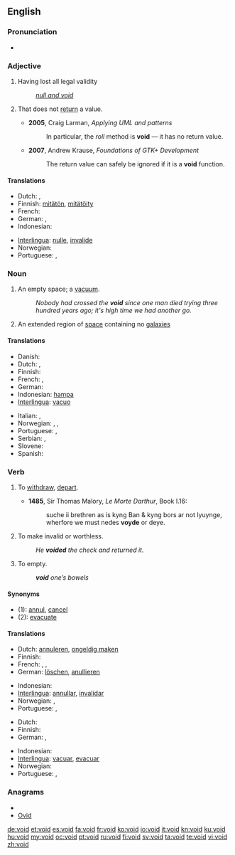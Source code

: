 ==English==
{{wikipedia}}

===Pronunciation===
* {{audio|en-us-void.ogg|Audio (US)}}
*: {{rhymes|ɔɪd}}

===Adjective===
{{en-adj|-}}

# Having lost all legal validity
#: ''[[null and void]]''
# {{computing|programming|of a [[function]] or [[method]]}} That does not [[return]] a value.
#* '''2005''', Craig Larman, ''Applying UML and patterns''
#*: In particular, the ''roll'' method is '''void''' — it has no return value.
#* '''2007''', Andrew Krause, ''Foundations of GTK+ Development''
#*: The return value can safely be ignored if it is a '''void''' function.

====Translations====
{{trans-top|Having lost all legal validity}}
* Dutch: {{t-|nl|ongeldig}}, {{t+|nl|nietig}}
* Finnish: [[mitätön]], [[mitätöity]]
* French: {{t+|fr|nul}}
* German: {{t-|de|ungültig}}, {{t+|de|nichtig}}
* Indonesian: {{t|id|batal|xs=Indonesian}}
{{trans-mid}}
* [[Interlingua]]: [[nulle]], [[invalide]]
* Norwegian: {{t-|no|ugyldig}}
* Portuguese: {{t+|pt|nulo|m}}, {{t+|pt|inválido|m}}
{{trans-bottom}}

===Noun===
{{wikipedia|Void (astronomy)}}
{{en-noun}}

# An empty space; a [[vacuum]].
#: ''Nobody had crossed the '''void''' since one man died trying three hundred years ago; it's high time we had another go.''
#{{astronomy}} An extended region of [[space]] containing no [[galaxy|galaxies]]

====Translations====
{{trans-top|An empty space; a vacuum}}
* Danish: {{t-|da|tomrum|n}}
* Dutch: {{t+|nl|vacuüm}}, {{t-|nl|leegte}}
* Finnish: {{t+|fi|tyhjiö}}
* French: {{t+|fr|vide|m}}, {{t+|fr|néant}}
* German: {{t-|de|Leere|f}}
* Indonesian: [[hampa]]
* [[Interlingua]]: [[vacuo]]
{{trans-mid}}
* Italian: {{t-|it|vacuo|m}},  {{t+|it|vuoto|m}}
* Norwegian: {{t+|no|intet|n}}, {{t-|no|tomhet|m}}, {{t+|no|vakuum|n}}
* Portuguese: {{t+|pt|vazio|m}}, {{t+|pt|vácuo|m}}
* Serbian: {{t-|sr|praznina|f}},  {{t|sr|празнина|f|sc=Cyrl}}
* Slovene: {{t-|sl|praznina|f}}
* Spanish: {{t+|es|vacío|m}}
{{trans-bottom}}

===Verb===
{{en-verb}}

# {{intransitive|obsolete}} To [[withdraw]], [[depart]].
#* '''1485''', Sir Thomas Malory, ''Le Morte Darthur'', Book I.16:
#*: suche ii brethren as is kyng Ban & kyng bors ar not lyuynge, wherfore we must nedes '''voyde''' or deye.
# {{transitive}} To make invalid or worthless.
#: ''He '''voided''' the check and returned it.''
# {{transitive}} {{medicine}} To empty.
#: '''''void''' one’s bowels''

====Synonyms====
* (1): [[annul]], [[cancel]]
* (2): [[evacuate]]

====Translations====
{{trans-top|to make invalid or worthless}}
* Dutch: [[annuleren]], [[ongeldig maken]]
* Finnish: {{t+|fi|mitätöidä}}
* French: {{t+|fr|annuler}}, {{t+|fr|résilier}}, {{t+|fr|révoquer}}
* German: [[löschen]], [[anullieren]]
{{trans-mid}}
* Indonesian: {{t|id|membatalkan|xs=Indonesian}}
* [[Interlingua]]: [[annullar]], [[invalidar]]
* Norwegian: {{t-|no|annulere}}, {{t-|no|gjøre ugyldig}}
* Portuguese: {{t+|pt|anular}}, {{t+|pt|invalidar}}
{{trans-bottom}}

{{trans-top|(medicine) to empty}}
* Dutch: {{t-|nl|legen}}
* Finnish: {{t-|fi|tyhjentää}}
* German: {{t+|de|entleeren}}, {{t+|de|leeren}}
{{trans-mid}}
* Indonesian: {{t|id|mengosongkan|xs=Indonesian}}
* [[Interlingua]]: [[vacuar]], [[evacuar]]
* Norwegian: {{t-|no|tømme}}
* Portuguese: {{t+|pt|esvaziar}}, {{t+|pt|evacuar}}
{{trans-bottom}}

===Anagrams===
* {{alphagram|diov}}
* [[Ovid#English|Ovid]]

[[de:void]]
[[et:void]]
[[es:void]]
[[fa:void]]
[[fr:void]]
[[ko:void]]
[[io:void]]
[[it:void]]
[[kn:void]]
[[ku:void]]
[[hu:void]]
[[my:void]]
[[oc:void]]
[[pt:void]]
[[ru:void]]
[[fi:void]]
[[sv:void]]
[[ta:void]]
[[te:void]]
[[vi:void]]
[[zh:void]]